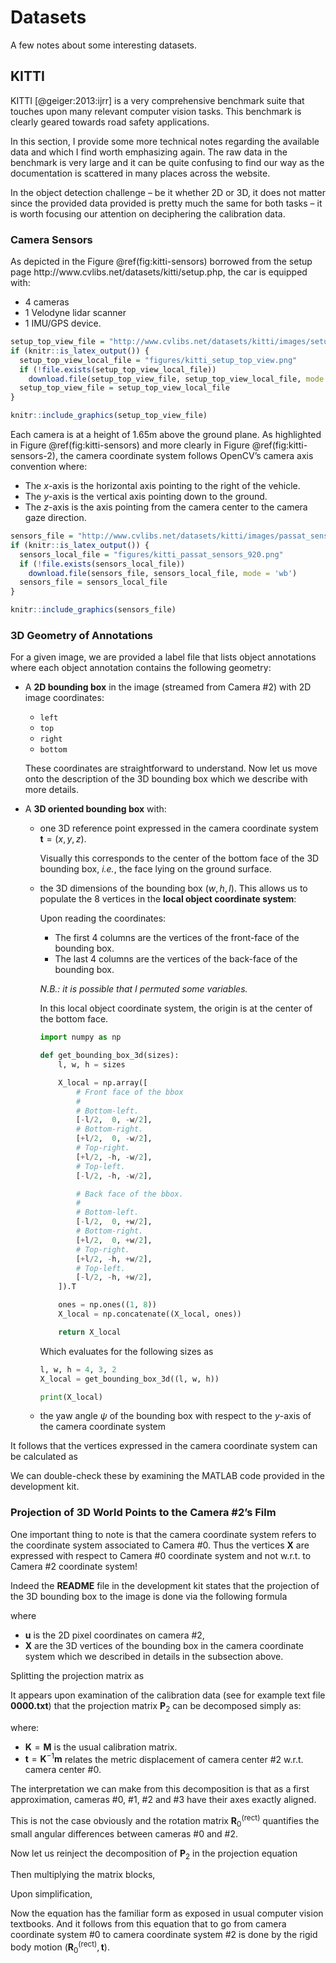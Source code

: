 # Datasets

A few notes about some interesting datasets.

## KITTI

KITTI [@geiger:2013:ijrr] is a very comprehensive benchmark suite that touches
upon many relevant computer vision tasks. This benchmark is clearly geared
towards road safety applications.

In this section, I provide some more technical notes regarding the available
data and which I find worth emphasizing again. The raw data in the benchmark is
very large and it can be quite confusing to find our way as the documentation is
scattered in many places across the website.

In the object detection challenge -- be it whether 2D or 3D, it does not matter
since the provided data provided is pretty much the same for both tasks -- it is
worth focusing our attention on deciphering the calibration data.

### Camera Sensors

As depicted in the Figure \@ref(fig:kitti-sensors) borrowed from the setup page
http://www.cvlibs.net/datasets/kitti/setup.php, the car is equipped with:

- 4 cameras
- 1 Velodyne lidar scanner
- 1 IMU/GPS device.

```r
setup_top_view_file = "http://www.cvlibs.net/datasets/kitti/images/setup_top_view.png"
if (knitr::is_latex_output()) {
  setup_top_view_local_file = "figures/kitti_setup_top_view.png"
  if (!file.exists(setup_top_view_local_file))
    download.file(setup_top_view_file, setup_top_view_local_file, mode = 'wb')
  setup_top_view_file = setup_top_view_local_file
}
```

```r
knitr::include_graphics(setup_top_view_file)
```

Each camera is at a height of $1.65\text{m}$ above the ground plane.  As
highlighted in Figure \@ref(fig:kitti-sensors) and more clearly
in Figure \@ref(fig:kitti-sensors-2), the camera coordinate system follows OpenCV's camera
axis convention where:

- The $x$-axis is the horizontal axis pointing to the right of the vehicle.
- The $y$-axis is the vertical axis pointing down to the ground.
- The $z$-axis is the axis pointing from the camera center to the camera gaze direction.

```r
sensors_file = "http://www.cvlibs.net/datasets/kitti/images/passat_sensors_920.png"
if (knitr::is_latex_output()) {
  sensors_local_file = "figures/kitti_passat_sensors_920.png"
  if (!file.exists(sensors_local_file))
    download.file(sensors_file, sensors_local_file, mode = 'wb')
  sensors_file = sensors_local_file
}
```

```r
knitr::include_graphics(sensors_file)
```

### 3D Geometry of Annotations

For a given image, we are provided a label file that lists object annotations
where each object annotation contains the following geometry:

- A __2D bounding box__ in the image (streamed from Camera #2) with 2D image
  coordinates:

  - `left`
  - `top`
  - `right`
  - `bottom`

  These coordinates are straightforward to understand. Now let us move onto the
  description of the 3D bounding box which we describe with more details.

- A __3D oriented bounding box__ with:

  - one 3D reference point expressed in the camera coordinate system
    $\mathbf{t} = (x, y, z)$.

    Visually this corresponds to the center of the bottom face of the 3D
    bounding box, *i.e.*, the face lying on the ground surface.

  - the 3D dimensions of the bounding box $(w, h, l)$. This allows us to
    populate the $8$ vertices in the **local object coordinate system**:

    \begin{equation}
       \mathbf{X}_l =
       \left[
       \begin{array}{r|r|r|r|r|r|r|r}
       -w/2 &  w/2  &  w/2 & -w/2 & -w/2 &  w/2  & w/2 & -w/2 \\
          0 &    0  &   -h &   -h &    0 &    0  &  -h &   -h \\
       -l/2 & -l/2  & -l/2 & -l/2 &  l/2 &  l/2  & l/2 &  l/2 \\
          1 &    1  &    1 &    1  &   1 &    1  &   1 &    1 \\
       \end{array}
       \right]
    \end{equation}

    Upon reading the coordinates:

    - The first 4 columns are the vertices of the front-face of the bounding
      box.
    - The last 4 columns are the vertices of the back-face of the bounding
      box.

    *N.B.: it is possible that I permuted some variables.*

    In this local object coordinate system, the origin is at the center of the
    bottom face.

    ```python
    import numpy as np
    ```

    ```python
    def get_bounding_box_3d(sizes):
        l, w, h = sizes

        X_local = np.array([
            # Front face of the bbox
            #
            # Bottom-left.
            [-l/2,  0, -w/2],
            # Bottom-right.
            [+l/2,  0, -w/2],
            # Top-right.
            [+l/2, -h, -w/2],
            # Top-left.
            [-l/2, -h, -w/2],

            # Back face of the bbox.
            #
            # Bottom-left.
            [-l/2,  0, +w/2],
            # Bottom-right.
            [+l/2,  0, +w/2],
            # Top-right.
            [+l/2, -h, +w/2],
            # Top-left.
            [-l/2, -h, +w/2],
        ]).T

        ones = np.ones((1, 8))
        X_local = np.concatenate((X_local, ones))

        return X_local
    ```

    Which evaluates for the following sizes as

    ```python
    l, w, h = 4, 3, 2
    X_local = get_bounding_box_3d((l, w, h))
    ```

    ```python
    print(X_local)
    ```

  - the yaw angle $\psi$ of the bounding box with respect to the $y$-axis of the
    camera coordinate system

    \begin{equation}
      \mathbf{R}_\psi =
      \begin{bmatrix}
       \cos\psi &  0  & \sin\psi \\
              0 &  1  &        0 \\
      -\sin\psi &  0  & \cos\psi \\
      \end{bmatrix}
    \end{equation}

It follows that the vertices expressed in the camera coordinate system can be
calculated as

\begin{equation}
  \mathbf{X} =
  \begin{bmatrix}
  \mathbf{R}_\psi & \mathbf{t} \\
   \mathbf{0}_3^T &          1 \\
  \end{bmatrix}
  \mathbf{X}_l
\end{equation}

We can double-check these by examining the MATLAB code provided in the
development kit.


### Projection of 3D World Points to the Camera #2's Film

One important thing to note is that the camera coordinate system refers to the
coordinate system associated to Camera #0. Thus the vertices $\mathbf{X}$
are expressed with respect to Camera #0 coordinate system and not w.r.t. to
Camera #2 coordinate system!

Indeed the **README** file in the development kit states that the projection of
the 3D bounding box to the image is done via the following formula

\begin{equation}
  \mathbf{u} = \mathbf{P}_2
    \left[
      \begin{array}{c|c}
      \mathbf{R}_0^{(\text{rect})} & \mathbf{0}_3 \\
      \hline
                    \mathbf{0}_3^T &            1 \\
      \end{array}
    \right]
    \mathbf{X}
\end{equation}

where

- $\mathbf{u}$ is the 2D pixel coordinates on camera #2,
- $\mathbf{X}$ are the 3D vertices of the bounding box in
  the camera coordinate system which we described in details in the subsection
  above.

Splitting the projection matrix as

\begin{equation}
 \mathbf{P}_2 =
   \left[
   \begin{array}{c|c}
     \mathbf{M} & \mathbf{m}
   \end{array}
   \right]
\end{equation}

It appears upon examination of the calibration data (see for example text file
**0000.txt**) that the projection matrix $\mathbf{P}_2$ can be decomposed
simply as:

\begin{equation}
  \mathbf{P}_2 = \mathbf{K}
    \left[
    \begin{array}{c|c}
      \mathbf{I}_3 & \mathbf{t}
    \end{array}
    \right]
\end{equation}

where:

- $\mathbf{K} = \mathbf{M}$ is the usual calibration matrix.
- $\mathbf{t} = \mathbf{K}^{-1} \mathbf{m}$ relates the metric
  displacement of camera center #2 w.r.t. camera center #0.

The interpretation we can make from this decomposition is that as a first
approximation, cameras #0, #1, #2 and #3 have their axes exactly aligned.

This is not the case obviously and the rotation matrix
$\mathbf{R}_0^{(\text{rect})}$ quantifies the small angular differences between
cameras #0 and #2.

Now let us reinject the decomposition of $\mathbf{P}_2$ in the projection
equation

\begin{equation}
  \mathbf{u} = \mathbf{K}
    \left[
      \begin{array}{c|c}
      \mathbf{I}_3 & \mathbf{t} \\
      \end{array}
    \right]
    %
    \left[
      \begin{array}{c|c}
      \mathbf{R}_0^{(\text{rect})} & \mathbf{0}_3 \\
      \hline
                    \mathbf{0}_3^T &            1 \\
      \end{array}
    \right]
    \mathbf{X}
\end{equation}

Then multiplying the matrix blocks,

\begin{equation}
  \mathbf{u} =
    \mathbf{K}
    %
    \left[
      \begin{array}{c|c}
      \mathbf{I}_3\ \mathbf{R}_0^{(\text{rect})} + \mathbf{t}\ \mathbf{0}_3^T &
      \mathbf{I}_3\ \mathbf{0}_3 + \mathbf{t}\ 1  \\
      \end{array}
    \right]
    %
    \mathbf{X}
\end{equation}

Upon simplification,

\begin{equation}
  \boxed{
    \mathbf{u} = \mathbf{K}
      \left[
        \begin{array}{c|c}
        \mathbf{R}_0^{(\text{rect})} & \mathbf{t} \\
        \end{array}
      \right]
      \mathbf{X}
  }.
\end{equation}

Now the equation has the familiar form as exposed in usual computer vision
textbooks. And it follows from this equation that to go from camera coordinate
system #0 to camera coordinate system #2 is done by the rigid body motion
$(\mathbf{R}_0^{(\text{rect})}, \mathbf{t})$.
